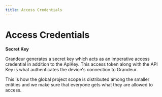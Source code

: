 ```yaml
---
title: Access Credentials
---
```


# Access Credentials

**Secret Key**

Grandeur generates a secret key which acts as an imperative access credential in addition to the ApiKey. This access token along with the API Key is what authenticates the device's connection to Grandeur.

This is how the global project scope is distributed among the smaller entities and we make sure that everyone gets what they are allowed to access.
